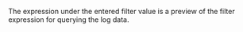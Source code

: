 The expression under the entered filter value is a preview of the filter expression for querying the log data. 
